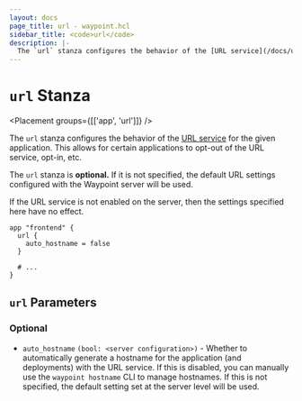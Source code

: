 ```yaml
---
layout: docs
page_title: url - waypoint.hcl
sidebar_title: <code>url</code>
description: |-
  The `url` stanza configures the behavior of the [URL service](/docs/url) for the given application. This allows for certain applications to opt-out of the URL service, opt-in, etc.
---
```


# `url` Stanza

<Placement groups={[['app', 'url']]} />

The `url` stanza configures the behavior of the [URL service](/docs/url)
for the given application. This allows for certain applications to opt-out
of the URL service, opt-in, etc.

The `url` stanza is **optional.** If it is not specified, the default
URL settings configured with the Waypoint server will be used.

If the URL service is not enabled on the server, then the settings specified
here have no effect.

```hcl
app "frontend" {
  url {
    auto_hostname = false
  }

  # ...
}
```

## `url` Parameters

### Optional

- `auto_hostname` `(bool: <server configuration>)` - Whether to automatically
  generate a hostname for the application (and deployments) with the URL service.
  If this is disabled, you can manually use the `waypoint hostname` CLI to manage
  hostnames. If this is not specified, the default setting set at the server level
  will be used.

